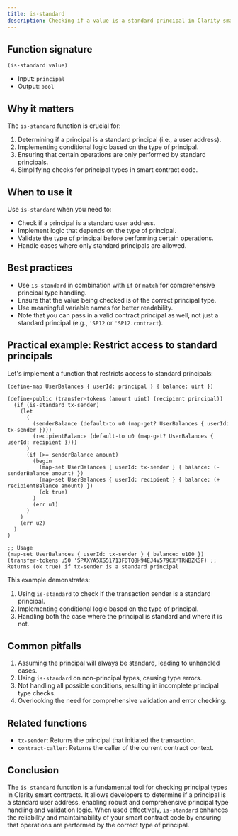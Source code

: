 ```yaml
---
title: is-standard
description: Checking if a value is a standard principal in Clarity smart contracts.
---
```


## Function signature

```clarity
(is-standard value)
```

- Input: `principal`
- Output: `bool`

## Why it matters

The `is-standard` function is crucial for:

1. Determining if a principal is a standard principal (i.e., a user address).
2. Implementing conditional logic based on the type of principal.
3. Ensuring that certain operations are only performed by standard principals.
4. Simplifying checks for principal types in smart contract code.

## When to use it

Use `is-standard` when you need to:

- Check if a principal is a standard user address.
- Implement logic that depends on the type of principal.
- Validate the type of principal before performing certain operations.
- Handle cases where only standard principals are allowed.

## Best practices

- Use `is-standard` in combination with `if` or `match` for comprehensive principal type handling.
- Ensure that the value being checked is of the correct principal type.
- Use meaningful variable names for better readability.
- Note that you can pass in a valid contract principal as well, not just a standard principal (e.g., `'SP12` or `'SP12.contract`).

## Practical example: Restrict access to standard principals

Let's implement a function that restricts access to standard principals:

```clarity
(define-map UserBalances { userId: principal } { balance: uint })

(define-public (transfer-tokens (amount uint) (recipient principal))
  (if (is-standard tx-sender)
    (let
      (
        (senderBalance (default-to u0 (map-get? UserBalances { userId: tx-sender })))
        (recipientBalance (default-to u0 (map-get? UserBalances { userId: recipient })))
      )
      (if (>= senderBalance amount)
        (begin
          (map-set UserBalances { userId: tx-sender } { balance: (- senderBalance amount) })
          (map-set UserBalances { userId: recipient } { balance: (+ recipientBalance amount) })
          (ok true)
        )
        (err u1)
      )
    )
    (err u2)
  )
)

;; Usage
(map-set UserBalances { userId: tx-sender } { balance: u100 })
(transfer-tokens u50 'SPAXYA5XS51713FDTQ8H94EJ4V579CXMTRNBZKSF) ;; Returns (ok true) if tx-sender is a standard principal
```

This example demonstrates:
1. Using `is-standard` to check if the transaction sender is a standard principal.
2. Implementing conditional logic based on the type of principal.
3. Handling both the case where the principal is standard and where it is not.

## Common pitfalls

1. Assuming the principal will always be standard, leading to unhandled cases.
2. Using `is-standard` on non-principal types, causing type errors.
3. Not handling all possible conditions, resulting in incomplete principal type checks.
4. Overlooking the need for comprehensive validation and error checking.

## Related functions

- `tx-sender`: Returns the principal that initiated the transaction.
- `contract-caller`: Returns the caller of the current contract context.

## Conclusion

The `is-standard` function is a fundamental tool for checking principal types in Clarity smart contracts. It allows developers to determine if a principal is a standard user address, enabling robust and comprehensive principal type handling and validation logic. When used effectively, `is-standard` enhances the reliability and maintainability of your smart contract code by ensuring that operations are performed by the correct type of principal.